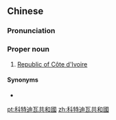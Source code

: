 ==Chinese==
{{zh-forms|s=科特迪瓦共和国|type=43}}

===Pronunciation===
{{zh-pron
|m=Kētèdíwǎ Gònghéguó
|c=fo1 dak6 dik6 ngaa5 gung6 wo4 gwok3
|mn=xm,zz:Kho-te̍k-te̍k-óa Kiōng-hô-kok/qz:Kher-tia̍k-tia̍k-óa Kiōng-hô͘-kok
|cat=pn
}}

===Proper noun===
{{zh-propn}}

# [[Republic of Côte d'Ivoire]]

====Synonyms====
* {{zh-l|象牙海岸共和國}}

{{zh-cat|Ivory Coast|Countries of Africa}}

[[pt:科特迪瓦共和國]]
[[zh:科特迪瓦共和國]]